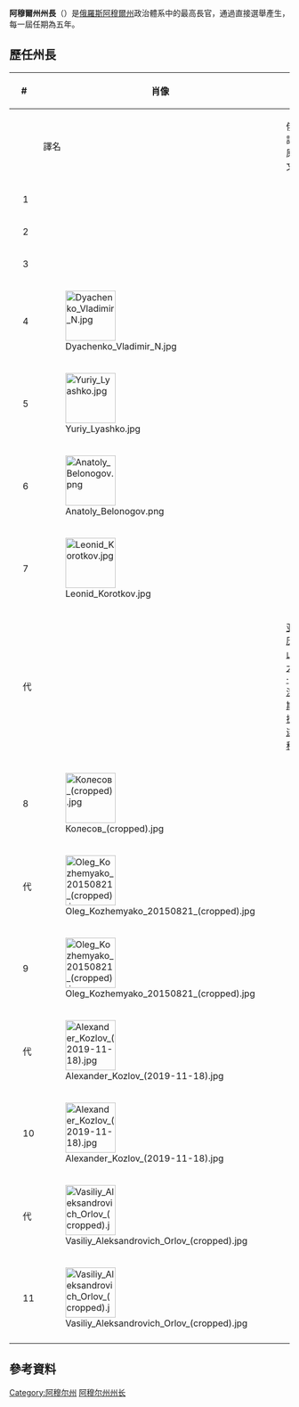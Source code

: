 {{Infobox Political post
|post            = 州长
|body            = 阿穆尔州
|flag = 
|flagsize    = 125px
|flagcaption =  
|insignia        = Coat of arms of Amur Oblast.svg
|insigniasize    = 125px
|insigniacaption = 
|imagesize       =
|image           = Vasiliy Aleksandrovich Orlov (crooped).jpg
|incumbent       = {{link-en|瓦西里·亚历山德罗维奇·奥尔洛夫|Vasily Orlov|瓦西里·奥尔洛夫}}
|incumbentsince  = 2018年5月30日
| appointer       = [[直接選舉|直接選舉]]
| residence       = 俄羅斯[[阿穆尔州|阿穆尔州]][[海兰泡|布拉戈维申斯克]]列宁街135号
| seat            = 
| deputy          = 
|constituting_instrument = 
|termlength      = 5年
|formation       = 1991年10月8日
|inaugural       = {{link-en|阿尔贝特·阿尔卡季耶维奇·克里夫琴科|Albert Krivchenko|阿尔贝特·克里夫琴科}}
|website         = [https://www.amurobl.ru/wps/portal/Main/gov/governor/!ut/p/c5/04_SB8K8xLLM9MSSzPy8xBz9CP0os3gTAwN_RydDR 官方网站]
}}
'''阿穆爾州州長'''（{{lang-ru|Губернатор Амурской области}}）是[[俄羅斯|俄羅斯]][[阿穆爾州|阿穆爾州]]政治體系中的最高長官，通過直接選舉產生，每一屆任期為五年。

==歷任州長==
{| class="wikitable" style="margin-bottom: 10px;"
! colspan="2"|# 
! rowspan="2"|肖像
! colspan="2"|名字
! colspan="2"|任期
! rowspan="2"|政黨
|-
!
!
! 譯名
! 俄語原文
! 就職 
! 離職 
|-
| style="background:{{Party meta/color/無黨籍}};"|
| 1
| 
| {{link-en|阿尔贝特·阿尔卡季耶维奇·克里夫琴科|Albert Krivchenko|阿尔贝特·克里夫琴科}}
| {{lang|ru|Альберт Кривченко}}
| 1991年10月8日
| 1993年5月11日
| [[無黨籍|無黨籍]]
|-
| style="background:{{Party meta/color/無黨籍}};"|
| 2
| 
| {{link-ru|亚历山大·弗拉基米罗维奇·苏拉特|Сурат, Александр Владимирович|亚历山大·苏拉特}}
| {{lang|ru|Александр Сурат}}
| 1993年5月11日
| 1993年10月5日
| [[無黨籍|無黨籍]]
|-
| style="background:{{Party meta/color/無黨籍}};"|
| 3
| 
| {{link-en|弗拉基米尔·帕夫洛维奇·波列万诺夫|Vladimir Polevanov|弗拉基米尔·波列万诺夫}}
| {{lang|ru|Владимир Полеванов}}
| 1993年10月5日
| 1994年11月14日
| [[無黨籍|無黨籍]]
|-
| style="background:{{Party meta/color/無黨籍}};"|
| 4
| [[File:Dyachenko_Vladimir_N.jpg|90px]] 
| {{link-ru|弗拉基米尔·尼古拉耶维奇·佳琴科|Дьяченко, Владимир Николаевич|弗拉基米尔·佳琴科}}
| {{lang|ru|Владимир Полеванов}}
| 1994年11月14日
| 1996年5月17日
| [[無黨籍|無黨籍]]
|-
| style="background:{{Party meta/color/無黨籍}};"|
| 5
| [[File:Yuriy_Lyashko.jpg|90px]] 
| {{link-ru|尤里·加夫里洛维奇·利亚什科|Ляшко, Юрий Гаврилович|尤里·利亚什科}}
| {{lang|ru|Юрий Ляшко}}
| 1996年6月3日
| 1997年3月27日
| [[無黨籍|無黨籍]]
|-
| style="background:{{Party meta/color/Communist Party of the Russian Federation}};"|
| 6
| [[File:Anatoly_Belonogov.png|90px]] 
| {{link-ru|阿纳托利·尼古拉耶维奇·别洛诺戈夫|Белоногов, Анатолий Николаевич|阿纳托利·别洛诺戈夫}}
| {{lang|ru|Анатолий Белоногов}}
| 1997年4月20日
| 2001年4月21日
| [[俄羅斯聯邦共產黨|俄羅斯聯邦共產黨]]
|-
| style="background:{{Party meta/color/無黨籍}};"|
| 7
| [[File:Leonid_Korotkov.jpg|90px]] 
| {{link-en|列昂尼德·维克托洛维奇·科罗特科夫|Leonid Korotkov|列昂尼德·科罗特科夫}}
| {{lang|ru|Леонид Коротков}}
| 2001年4月21日
| 2007年5月10日
| [[無黨籍|無黨籍]]
|- bgcolor="#E6E6AA"
| style="background:{{Party meta/color/無黨籍}};"|
| 代
| 
| [[亚历山大·瓦西里耶维奇·涅斯捷连科|亚历山大·涅斯捷连科]]
| {{lang|ru| Александр Нестеренко}}
| 2007年5月10日
| 2007年6月1日
| [[無黨籍|無黨籍]]
|-
| style="background:{{Party meta/color/無黨籍}};"|
| 8
| [[File:Колесов_(cropped).jpg|90px]] 
| {{link-ru|尼古拉·亚历山德罗维奇·科列索夫|Колесов, Николай Александрович|尼古拉·科列索夫}}
| {{lang|ru|Николай Колесов}}
| 2007年6月1日
| 2008年10月16日
| [[無黨籍|無黨籍]]
|- bgcolor="#E6E6AA"
| style="background:{{Party meta/color/統一俄羅斯黨}};"|
| 代
| [[File:Oleg_Kozhemyako_20150821_(cropped).jpg|90px]] 
| {{link-en|奥列格·尼古拉耶维奇·科热米亚科|Oleg Kozhemyako|奥列格·科热米亚科}}
| {{lang|ru|Олег Кожемяко}}
| 2008年10月16日
| 2008年10月20日
| [[統一俄羅斯|統一俄羅斯]]
|-
| style="background:{{Party meta/color/統一俄羅斯黨}};"|
| 9
| [[File:Oleg_Kozhemyako_20150821_(cropped).jpg|90px]] 
| {{link-en|奥列格·尼古拉耶维奇·科热米亚科|Oleg Kozhemyako|奥列格·科热米亚科}}
| {{lang|ru|Олег Кожемяко}}
| 2008年10月20日
| 2015年3月25日
| [[統一俄羅斯|統一俄羅斯]]
|- bgcolor="#E6E6AA" 
| style="background:{{Party meta/color/統一俄羅斯黨}};"|
| 代
| [[File:Alexander_Kozlov_(2019-11-18).jpg|90px]] 
| {{link-en|亚历山大·亚历山德罗维奇·科兹洛夫|Alexander Kozlov|亚历山大·科兹洛夫}}
| {{lang|ru|Александр Козлов}}
| 2015年3月25日
| 2015年9月20日
| [[統一俄羅斯|統一俄羅斯]]
|- 
| style="background:{{Party meta/color/統一俄羅斯黨}};"|
| 10
| [[File:Alexander_Kozlov_(2019-11-18).jpg|90px]] 
| {{link-en|亚历山大·亚历山德罗维奇·科兹洛夫|Alexander Kozlov|亚历山大·科兹洛夫}}
| {{lang|ru|Александр Козлов}}
| 2015年9月20日
| 2018年5月18日
| [[統一俄羅斯|統一俄羅斯]]
|- bgcolor="#E6E6AA"  
| style="background:{{Party meta/color/統一俄羅斯黨}};"|
| 代
| [[File:Vasiliy_Aleksandrovich_Orlov_(cropped).jpg|90px]] 
| {{link-en|瓦西里·亚历山德罗维奇·奥尔洛夫|Vasily Orlov|瓦西里·奥尔洛夫}}
| {{lang|ru|Василий Орлов}}
| 2018年5月30日
| 2018年9月27日
| [[統一俄羅斯|統一俄羅斯]]
|- 
| style="background:{{Party meta/color/統一俄羅斯黨}};"|
| 11
| [[File:Vasiliy_Aleksandrovich_Orlov_(cropped).jpg|90px]] 
| {{link-en|瓦西里·亚历山德罗维奇·奥尔洛夫|Vasily Orlov|瓦西里·奥尔洛夫}}
| {{lang|ru|Василий Орлов}}
| 2018年9月27日
| ''现任''
| [[統一俄羅斯|統一俄羅斯]]
|- 
|}

==參考資料==
{{reflist}}

{{俄罗斯联邦主体首长}}
[[Category:阿穆尔州|Category:阿穆尔州]]
[[Category:阿穆尔州州长|]]